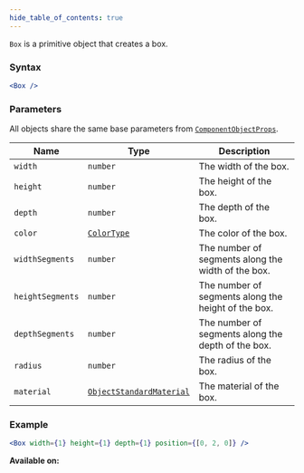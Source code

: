 ```yaml
---
hide_table_of_contents: true
---
```



`Box` is a primitive object that creates a box.

### Syntax

```jsx
<Box />
```

### Parameters

All objects share the same base parameters from [`ComponentObjectProps`](/sdk/types/ComponentObjectProps).

| Name             | Type                                                          | Description                                         |
| ---------------- | ------------------------------------------------------------- | --------------------------------------------------- |
| `width`          | `number`                                                      | The width of the box.                               |
| `height`         | `number`                                                      | The height of the box.                              |
| `depth`          | `number`                                                      | The depth of the box.                               |
| `color`          | [`ColorType`](/sdk/types/ColorType)                           | The color of the box.                               |
| `widthSegments`  | `number`                                                      | The number of segments along the width of the box.  |
| `heightSegments` | `number`                                                      | The number of segments along the height of the box. |
| `depthSegments`  | `number`                                                      | The number of segments along the depth of the box.  |
| `radius`         | `number`                                                      | The radius of the box.                              |
| `material`       | [`ObjectStandardMaterial`](/sdk/types/ObjectStandardMaterial) | The material of the box.                            |

### Example

```jsx
<Box width={1} height={1} depth={1} position={[0, 2, 0]} />
```

**Available on:** <ClientTag /> <ServerTag />
